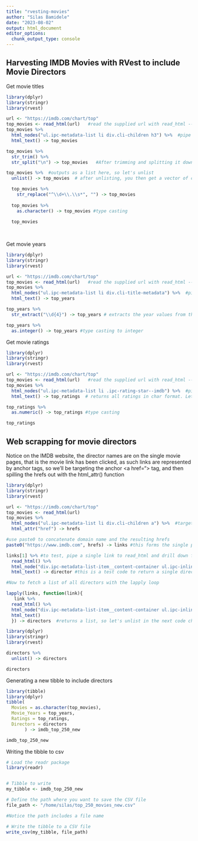 ```yaml
---
title: "rvesting-movies"
author: "Silas Bamidele"
date: "2023-08-02"
output: html_document
editor_options: 
  chunk_output_type: console
---
```


## Harvesting IMDB Movies with RVest to include Movie Directors

Get movie titles
```r
library(dplyr)
library(stringr)
library(rvest)

url <- "https://imdb.com/chart/top"
top_movies <- read_html(url)   #read the supplied url with read_html -- powered by rvest
top_movies %>% 
  html_nodes("ul.ipc-metadata-list li div.cli-children h3") %>%  #pipe top_movies into html_nodes and html_text 
  html_text() -> top_movies

top_movies %>% 
  str_trim() %>%  
  str_split("\n") -> top_movies   #After trimming and splitting it down, you get a LIST

top_movies %>%  #outputs as a list here, so let's unlist
  unlist() -> top_movies  # after unlisting, you then get a vector of characters, with the movie names

  top_movies %>% 
    str_replace("^\\d+\\.\\s*", "") -> top_movies
  
  top_movies %>% 
    as.character() -> top_movies #type casting
  
  top_movies
  
 
```

Get movie years
```r
library(dplyr)
library(stringr)
library(rvest)

url <- "https://imdb.com/chart/top"
top_movies <- read_html(url)   #read the supplied url with read_html -- powered by rvest
top_movies %>% 
  html_nodes("ul.ipc-metadata-list li div.cli-title-metadata") %>%  #pipe top_movies into html_nodes and html_text 
  html_text() -> top_years

top_years %>% 
  str_extract("\\d{4}") -> top_years # extracts the year values from the data

top_years %>% 
  as.integer() -> top_years #type casting to integer

```

Get movie ratings
```r
library(dplyr)
library(stringr)
library(rvest)

url <- "https://imdb.com/chart/top"
top_movies <- read_html(url)   #read the supplied url with read_html -- powered by rvest
top_movies %>% 
  html_nodes("ul.ipc-metadata-list li .ipc-rating-star--imdb") %>%  #pipe into html_nodes and html_text -- most important here 
  html_text() -> top_ratings  # returns all ratings in char format. Let's change to numeric

top_ratings %>% 
  as.numeric() -> top_ratings #type casting

top_ratings

```

## Web scrapping for movie directors
Notice on the IMDB website, the director names are on the  single movie pages, that is the movie link has been clicked, as such links are represented by anchor tags, so we'll be targeting the anchor <a href="> tag, and then spilling the hrefs out with the html_attr() function
```r
library(dplyr)
library(stringr)
library(rvest)

url <- "https://imdb.com/chart/top"
top_movies <- read_html(url)
top_movies %>% 
  html_nodes("ul.ipc-metadata-list li div.cli-children a") %>%  #target the anchor tag this time 
  html_attr("href") -> hrefs

#use paste0 to concatenate domain name and the resulting hrefs
paste0("https://www.imdb.com", hrefs) -> links #this forms the single page links which are then piped as the new urls to the read_html function -- **this might be the most important concept to grasp here*

links[1] %>% #to test, pipe a single link to read_html and drill down for the director
  read_html() %>% 
  html_node("div.ipc-metadata-list-item__content-container ul.ipc-inline-list--show-dividers li a" ) %>% 
  html_text() -> director #this is a test code to return a single director

#Now to fetch a list of all directors with the lapply loop

lapply(links, function(link){
   link %>% 
  read_html() %>% 
  html_node("div.ipc-metadata-list-item__content-container ul.ipc-inline-list--show-dividers li a" ) %>% 
  html_text() 
  }) -> directors  #returns a list, so let's unlist in the next code chunk

```

```r
library(dplyr)
library(stringr)
library(rvest)

directors %>% 
  unlist() -> directors

directors
```

Generating a new tibble to include directors
```r
library(tibble)
library(dplyr)
tibble(
  Movies = as.character(top_movies),
  Movie_Years = top_years,
  Ratings = top_ratings,
  Directors = directors
       ) -> imdb_top_250_new

imdb_top_250_new

```


Writing the tibble to csv
```r
# Load the readr package
library(readr)


# Tibble to write
my_tibble <- imdb_top_250_new

# Define the path where you want to save the CSV file
file_path <- "/home/silas/top_250_movies_new.csv"

#Notice the path includes a file name

# Write the tibble to a CSV file
write_csv(my_tibble, file_path)

```



